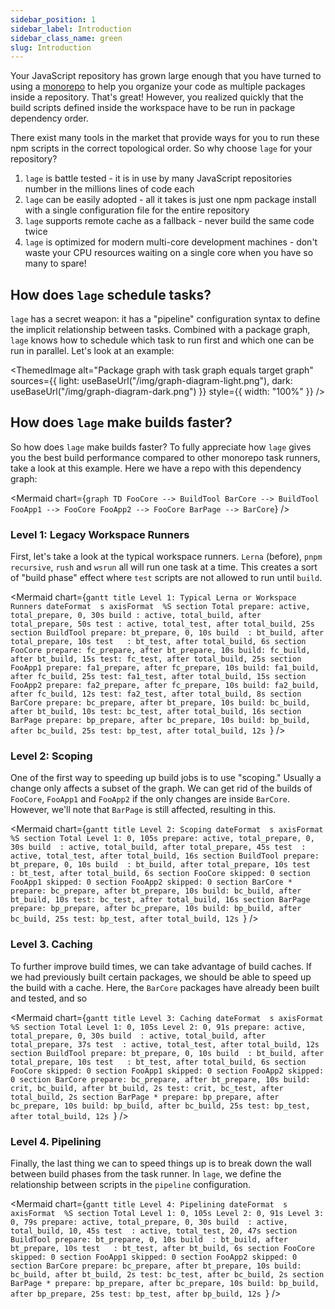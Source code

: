 ```yaml
---
sidebar_position: 1
sidebar_label: Introduction
sidebar_class_name: green
slug: Introduction
---
```



Your JavaScript repository has grown large enough that you have turned to using a [monorepo](https://monorepo.tools) to help you organize your code as multiple packages inside a repository. That's great! However, you realized quickly that the build scripts defined inside the workspace have to be run in package dependency order.

There exist many tools in the market that provide ways for you to run these npm scripts in the correct topological order. So why choose `lage` for your repository?

1. `lage` is battle tested - it is in use by many JavaScript repositories number in the millions lines of code each
2. `lage` can be easily adopted - all it takes is just one npm package install with a single configuration file for the entire repository
3. `lage` supports remote cache as a fallback - never build the same code twice
4. `lage` is optimized for modern multi-core development machines - don't waste your CPU resources waiting on a single core when you have so many to spare!

## How does `lage` schedule tasks?

`lage` has a secret weapon: it has a "pipeline" configuration syntax to define the implicit relationship between tasks. Combined with a package graph, `lage` knows how to schedule which task to run first and which one can be run in parallel. Let's look at an example:

<ThemedImage
  alt="Package graph with task graph equals target graph"
  sources={{
    light: useBaseUrl("/img/graph-diagram-light.png"),
    dark: useBaseUrl("/img/graph-diagram-dark.png")
  }}
  style={{
    width: "100%"
  }}
/>

## How does `lage` make builds faster?

So how does `lage` make builds faster? To fully appreciate how `lage` gives you the best build performance compared to other monorepo task runners, take a look at this example. Here we have a repo with this dependency graph:


<Mermaid
  chart={`
graph TD
  FooCore --> BuildTool
  BarCore --> BuildTool
  FooApp1 --> FooCore
  FooApp2 --> FooCore
  BarPage --> BarCore
`}
/>

### Level 1: Legacy Workspace Runners

First, let's take a look at the typical workspace runners. `Lerna` (before), `pnpm recursive`, `rush` and `wsrun` all will run one task at a time. This creates a sort of "build phase" effect where `test` scripts are not allowed to run until `build`.

<Mermaid
  chart={`gantt
  title Level 1: Typical Lerna or Workspace Runners
  dateFormat  s
  axisFormat  %S
  section Total
    prepare: active, total_prepare, 0, 30s
    build : active, total_build, after total_prepare, 50s
    test : active, total_test, after total_build, 25s
  section BuildTool
    prepare: bt_prepare, 0, 10s
    build  : bt_build, after total_prepare, 10s
    test   : bt_test, after total_build, 6s
  section FooCore
    prepare: fc_prepare, after bt_prepare, 10s
    build: fc_build, after bt_build, 15s
    test: fc_test, after total_build, 25s
  section FooApp1
    prepare: fa1_prepare, after fc_prepare, 10s
    build: fa1_build, after fc_build, 25s
    test: fa1_test, after total_build, 15s
  section FooApp2
    prepare: fa2_prepare, after fc_prepare, 10s
    build: fa2_build, after fc_build, 12s
    test: fa2_test, after total_build, 8s
  section BarCore
    prepare: bc_prepare, after bt_prepare, 10s
    build: bc_build, after bt_build, 10s
    test: bc_test, after total_build, 16s
  section BarPage
    prepare: bp_prepare, after bc_prepare, 10s
    build: bp_build, after bc_build, 25s
    test: bp_test, after total_build, 12s
`}
/>

### Level 2: Scoping

One of the first way to speeding up build jobs is to use "scoping." Usually a change only affects a subset of the graph. We can get rid of the builds of `FooCore`, `FooApp1` and `FooApp2` if the only changes are inside `BarCore`. However, we'll note that `BarPage` is still affected, resulting in this.

<Mermaid
  chart={`gantt
  title Level 2: Scoping
  dateFormat  s
  axisFormat  %S
  section Total
    Level 1: 0, 105s
    prepare: active, total_prepare, 0, 30s
    build  : active, total_build, after total_prepare, 45s
    test  : active, total_test, after total_build, 16s
	section BuildTool
    prepare: bt_prepare, 0, 10s
    build  : bt_build, after total_prepare, 10s
    test   : bt_test, after total_build, 6s
	section FooCore
	  skipped: 0
  section FooApp1
	  skipped: 0
  section FooApp2
	  skipped: 0
  section BarCore *
    prepare: bc_prepare, after bt_prepare, 10s
    build: bc_build, after bt_build, 10s
    test: bc_test, after total_build, 16s
  section BarPage
    prepare: bp_prepare, after bc_prepare, 10s
    build: bp_build, after bc_build, 25s
    test: bp_test, after total_build, 12s
`}
/>

### Level 3. Caching

To further improve build times, we can take advantage of build caches. If we had previously built certain packages, we should be able to speed up the build with a cache. Here, the `BarCore` packages have already been built and tested, and so

<Mermaid
  chart={`gantt
  title Level 3: Caching
  dateFormat  s
  axisFormat  %S
  section Total
    Level 1: 0, 105s
    Level 2: 0, 91s
    prepare: active, total_prepare, 0, 30s
    build  : active, total_build, after total_prepare, 37s
    test  : active, total_test, after total_build, 12s
	section BuildTool
    prepare: bt_prepare, 0, 10s
    build  : bt_build, after total_prepare, 10s
    test   : bt_test, after total_build, 6s
	section FooCore
	  skipped: 0
  section FooApp1
	  skipped: 0
  section FooApp2
	  skipped: 0
  section BarCore
    prepare: bc_prepare, after bt_prepare, 10s
    build: crit, bc_build, after bt_build, 2s
    test: crit, bc_test, after total_build, 2s
  section BarPage *
    prepare: bp_prepare, after bc_prepare, 10s
    build: bp_build, after bc_build, 25s
    test: bp_test, after total_build, 12s
`}
/>

### Level 4. Pipelining

Finally, the last thing we can to speed things up is to break down the wall between build phases from the task runner. In `lage`, we define the relationship between scripts in the `pipeline` configuration.

<Mermaid
  chart={`gantt
  title Level 4: Pipelining
  dateFormat  s
  axisFormat  %S
  section Total
    Level 1: 0, 105s
    Level 2: 0, 91s
    Level 3: 0, 79s
    prepare: active, total_prepare, 0, 30s
    build  : active, total_build, 10, 45s
    test  : active, total_test, 20, 47s
	section BuildTool
    prepare: bt_prepare, 0, 10s
    build  : bt_build, after bt_prepare, 10s
    test   : bt_test, after bt_build, 6s
	section FooCore
	  skipped: 0
  section FooApp1
	  skipped: 0
  section FooApp2
	  skipped: 0
  section BarCore
    prepare: bc_prepare, after bt_prepare, 10s
    build: bc_build, after bt_build, 2s
    test: bc_test, after bc_build, 2s
  section BarPage *
    prepare: bp_prepare, after bc_prepare, 10s
    build: bp_build, after bp_prepare, 25s
    test: bp_test, after bp_build, 12s
`}
/>
